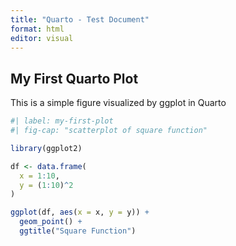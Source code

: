 ```yaml
---
title: "Quarto - Test Document"
format: html
editor: visual
---
```


## My First Quarto Plot
This is a simple figure visualized by ggplot in Quarto

```r
#| label: my-first-plot
#| fig-cap: "scatterplot of square function"

library(ggplot2)

df <- data.frame(
  x = 1:10,
  y = (1:10)^2
)

ggplot(df, aes(x = x, y = y)) +
  geom_point() +
  ggtitle("Square Function")
```